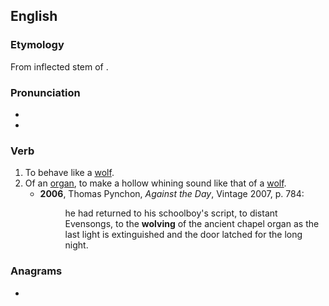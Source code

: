 ==English==

===Etymology===
From inflected stem of {{m|en|wolf}}.

===Pronunciation===
* {{IPA|/wʊlv/|lang=en}}
* {{rhymes|ʊlv|lang=en}}

===Verb===
{{en-verb|wolv}}

# To behave like a [[wolf]].
# Of an [[organ]], to make a hollow whining sound like that of a [[wolf]].
#* '''2006''', Thomas Pynchon, ''Against the Day'', Vintage 2007, p. 784:
#*: he had returned to his schoolboy's script, to distant Evensongs, to the '''wolving''' of the ancient chapel organ as the last light is extinguished and the door latched for the long night.

===Anagrams===
* {{anagrams|en|vowel}}